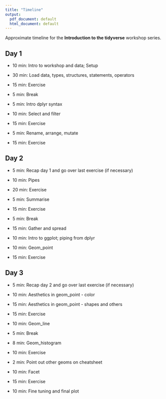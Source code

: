 ```yaml
---
title: "Timeline"
output:
  pdf_document: default
  html_document: default
---
```

Approximate timeline for the **Introduction to the tidyverse** workshop series.

## Day 1
* 10 min: Intro to workshop and data; Setup
* 30 min: Load data, types, structures, statements, operators
* 15 min: Exercise

* 5 min: Break

* 5 min: Intro dplyr syntax
* 10 min: Select and filter
* 15 min: Exercise
* 5 min: Rename, arrange, mutate
* 15 min: Exercise

## Day 2
* 5 min: Recap day 1 and go over last exercise (if necessary)
* 10 min: Pipes
* 20 min: Exercise
* 5 min: Summarise
* 15 min: Exercise

* 5 min: Break

* 15 min: Gather and spread
* 10 min: Intro to ggplot; piping from dplyr
* 10 min: Geom_point
* 15 min: Exercise

## Day 3
* 5 min: Recap day 2 and go over last exercise (if necessary)
* 10 min: Aesthetics in geom_point - color
* 15 min: Aesthetics in geom_point - shapes and others
* 15 min: Exercise
* 10 min: Geom_line

* 5 min: Break

* 8 min: Geom_histogram
* 10 min: Exercise
* 2 min: Point out other geoms on cheatsheet
* 10 min: Facet
* 15 min: Exercise
* 10 min: Fine tuning and final plot
